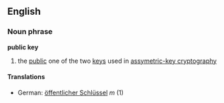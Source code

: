 ==English==
===Noun phrase===
'''public key'''
# the [[public]] one of the two [[key]]s used in [[assymetric-key cryptography]]
====Translations====
*German: [[öffentlicher Schlüssel]] ''m'' (1)

{{wikipedia}}